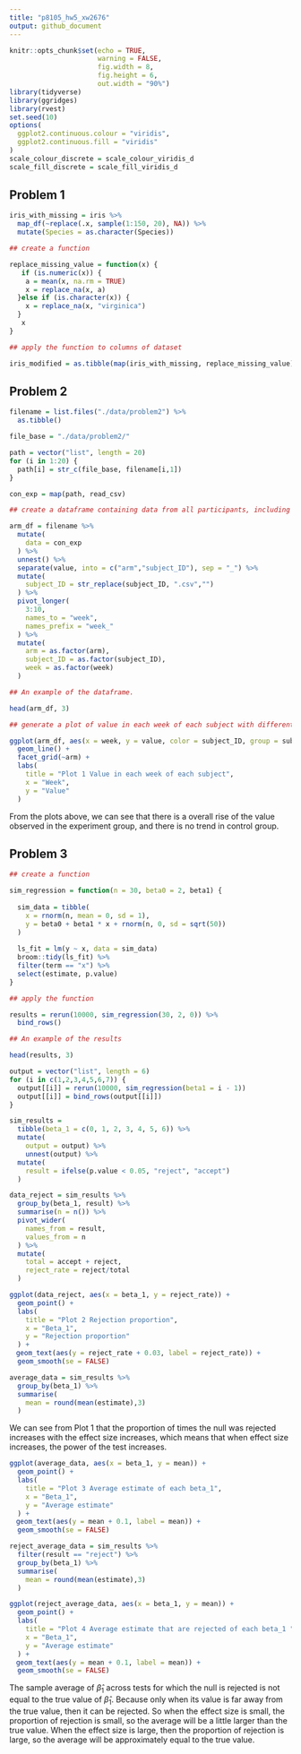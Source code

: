 ```yaml
---
title: "p8105_hw5_xw2676"
output: github_document
---
```


```r
knitr::opts_chunk$set(echo = TRUE,
                      warning = FALSE,
                      fig.width = 8,
                      fig.height = 6,
                      out.width = "90%")
library(tidyverse)
library(ggridges)
library(rvest)
set.seed(10)
options(
  ggplot2.continuous.colour = "viridis",
  ggplot2.continuous.fill = "viridis"
)
scale_colour_discrete = scale_colour_viridis_d
scale_fill_discrete = scale_fill_viridis_d
```

## Problem 1

```r
iris_with_missing = iris %>% 
  map_df(~replace(.x, sample(1:150, 20), NA)) %>%
  mutate(Species = as.character(Species)) 

## create a function

replace_missing_value = function(x) {
   if (is.numeric(x)) {
    a = mean(x, na.rm = TRUE)
    x = replace_na(x, a)
  }else if (is.character(x)) {
    x = replace_na(x, "virginica")
  }
   x
}

## apply the function to columns of dataset

iris_modified = as.tibble(map(iris_with_missing, replace_missing_value))
```

## Problem 2

```r
filename = list.files("./data/problem2") %>% 
  as.tibble() 

file_base = "./data/problem2/"

path = vector("list", length = 20)
for (i in 1:20) {
  path[i] = str_c(file_base, filename[i,1])
}

con_exp = map(path, read_csv)

## create a dataframe containing data from all participants, including the subject ID, arm, and observations over time.

arm_df = filename %>% 
  mutate(
    data = con_exp
  ) %>% 
  unnest() %>% 
  separate(value, into = c("arm","subject_ID"), sep = "_") %>% 
  mutate(
    subject_ID = str_replace(subject_ID, ".csv","")
  ) %>% 
  pivot_longer(
    3:10,
    names_to = "week",
    names_prefix = "week_"
  ) %>% 
  mutate(
    arm = as.factor(arm),
    subject_ID = as.factor(subject_ID),
    week = as.factor(week)
  )

## An example of the dataframe.

head(arm_df, 3)

## generate a plot of value in each week of each subject with different arms.

ggplot(arm_df, aes(x = week, y = value, color = subject_ID, group = subject_ID)) +
  geom_line() +
  facet_grid(~arm) +
  labs(
    title = "Plot 1 Value in each week of each subject",
    x = "Week",
    y = "Value"
  ) 

```

From the plots above, we can see that there is a overall rise of the value observed in the experiment group, and there is no trend in control group.

## Problem 3
```r
## create a function 

sim_regression = function(n = 30, beta0 = 2, beta1) {
  
  sim_data = tibble(
    x = rnorm(n, mean = 0, sd = 1),
    y = beta0 + beta1 * x + rnorm(n, 0, sd = sqrt(50))
  )
  
  ls_fit = lm(y ~ x, data = sim_data)
  broom::tidy(ls_fit) %>% 
  filter(term == "x") %>% 
  select(estimate, p.value)
}

## apply the function 

results = rerun(10000, sim_regression(30, 2, 0)) %>% 
  bind_rows()

## An example of the results

head(results, 3)
```

```r
output = vector("list", length = 6)
for (i in c(1,2,3,4,5,6,7)) {
  output[[i]] = rerun(10000, sim_regression(beta1 = i - 1))
  output[[i]] = bind_rows(output[[i]])
}

sim_results = 
  tibble(beta_1 = c(0, 1, 2, 3, 4, 5, 6)) %>% 
  mutate(
    output = output) %>% 
    unnest(output) %>% 
  mutate(
    result = ifelse(p.value < 0.05, "reject", "accept")
  ) 

data_reject = sim_results %>% 
  group_by(beta_1, result) %>% 
  summarise(n = n()) %>% 
  pivot_wider(
    names_from = result,
    values_from = n
  ) %>% 
  mutate(
    total = accept + reject,
    reject_rate = reject/total
  )

ggplot(data_reject, aes(x = beta_1, y = reject_rate)) +
  geom_point() +
  labs(
    title = "Plot 2 Rejection proportion",
    x = "Beta_1",
    y = "Rejection proportion"
  ) +
　geom_text(aes(y = reject_rate + 0.03, label = reject_rate)) +
  geom_smooth(se = FALSE)

average_data = sim_results %>% 
  group_by(beta_1) %>% 
  summarise(
    mean = round(mean(estimate),3)
  )
```

We can see from Plot 1 that the proportion of times the null was rejected increases with the effect size increases, which means that when effect size increases, the power of the test increases.

```r
ggplot(average_data, aes(x = beta_1, y = mean)) +
  geom_point() +
  labs(
    title = "Plot 3 Average estimate of each beta_1",
    x = "Beta_1",
    y = "Average estimate"
  ) +
　geom_text(aes(y = mean + 0.1, label = mean)) +
  geom_smooth(se = FALSE)

reject_average_data = sim_results %>% 
  filter(result == "reject") %>% 
  group_by(beta_1) %>% 
  summarise(
    mean = round(mean(estimate),3)
  )

ggplot(reject_average_data, aes(x = beta_1, y = mean)) +
  geom_point() +
  labs(
    title = "Plot 4 Average estimate that are rejected of each beta_1 ",
    x = "Beta_1",
    y = "Average estimate"
  ) +
　geom_text(aes(y = mean + 0.1, label = mean)) +
  geom_smooth(se = FALSE)
```

The sample average of $\hat{\beta}_1$ across tests for which the null is rejected is not equal to the true value of $\hat{\beta}_1$. Because only when its value is far away from the true value, then it can be rejected. So when the effect size is small, the proportion of rejection is small, so the average will be a little larger than the true value. When the effect size is large, then the proportion of rejection is large, so the average will be approximately equal to the true value.





